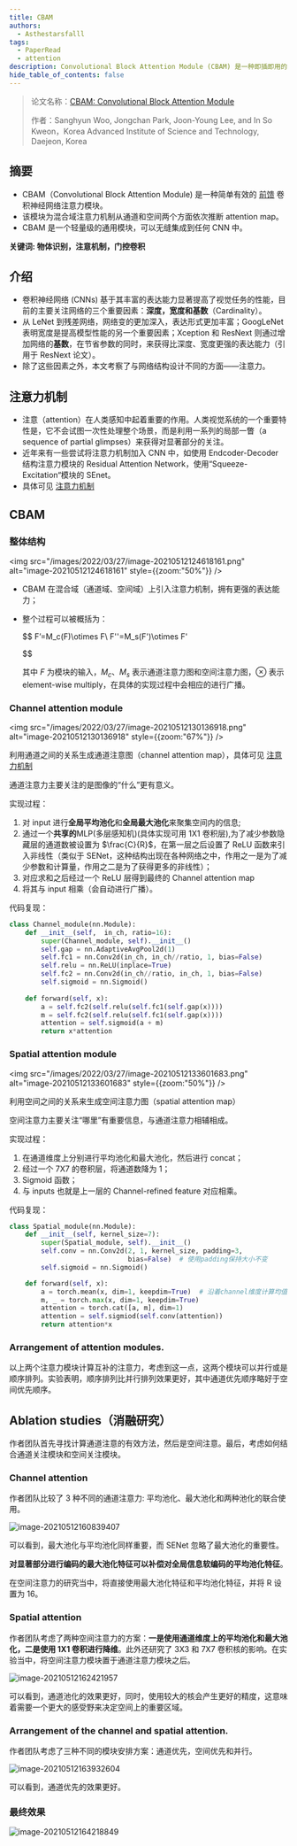 ```yaml
---
title: CBAM
authors:
  - Asthestarsfalll
tags:
  - PaperRead
  - attention
description: Convolutional Block Attention Module (CBAM) 是一种即插即用的、结合了空间（spatial）和通道（channel）的注意力机制模块。相比于SENet只关注通道（channel）的注意力机制可以取得更好的效果。
hide_table_of_contents: false
---
```


> 论文名称：[CBAM: Convolutional Block Attention Module](https://arxiv.org/abs/1807.06521)
>
> 作者：Sanghyun Woo, Jongchan Park, Joon-Young Lee, and In So Kweon，Korea Advanced Institute of Science and Technology, Daejeon, Korea

## 摘要

- CBAM（Convolutional Block Attention Module) 是一种简单有效的 [前馈](https://www.cnblogs.com/samshare/p/11801806.html) 卷积神经网络注意力模块。
- 该模块为混合域注意力机制从通道和空间两个方面依次推断 attention map。
- CBAM 是一个轻量级的通用模块，可以无缝集成到任何 CNN 中。

**关键词: 物体识别，注意机制，门控卷积**

## 介绍

- 卷积神经网络 (CNNs) 基于其丰富的表达能力显著提高了视觉任务的性能，目前的主要关注网络的三个重要因素：**深度，宽度和基数**（Cardinality）。
- 从 LeNet 到残差网络，网络变的更加深入，表达形式更加丰富；GoogLeNet 表明宽度是提高模型性能的另一个重要因素；Xception 和 ResNext 则通过增加网络的**基数**，在节省参数的同时，来获得比深度、宽度更强的表达能力（引用于 ResNext 论文）。
- 除了这些因素之外，本文考察了与网络结构设计不同的方面——注意力。

## 注意力机制

- 注意（attention）在人类感知中起着重要的作用。人类视觉系统的一个重要特性是，它不会试图一次性处理整个场景，而是利用一系列的局部一瞥（a sequence of partial glimpses）来获得对显著部分的关注。
- 近年来有一些尝试将注意力机制加入 CNN 中，如使用 Endcoder-Decoder 结构注意力模块的 Residual Attention Network，使用“Squeeze-Excitation“模块的 SEnet。
- 具体可见 [注意力机制](https://asthestarsfalll.icu/2021/05/12/%E6%B3%A8%E6%84%8F%E5%8A%9B%E6%9C%BA%E5%88%B6/)

## CBAM

### 整体结构

<img src="/images/2022/03/27/image-20210512124618161.png" alt="image-20210512124618161" style={{zoom:"50%"}} />

- CBAM 在混合域（通道域、空间域）上引入注意力机制，拥有更强的表达能力；

- 整个过程可以被概括为：

  $$
  F’=M_c(F)\otimes F\\
  F''=M_s(F')\otimes F'
  
  
  
  $$

  其中 $F$ 为模块的输入，$M_c、M_s$ 表示通道注意力图和空间注意力图，$\otimes$ 表示 element-wise multiply，在具体的实现过程中会相应的进行广播。

### Channel attention module

<img src="/images/2022/03/27/image-20210512130136918.png" alt="image-20210512130136918" style={{zoom:"67%"}} />

利用通道之间的关系生成通道注意图（channel attention map），具体可见 [注意力机制](https://asthestarsfalll.icu/2021/05/12/%E6%B3%A8%E6%84%8F%E5%8A%9B%E6%9C%BA%E5%88%B6/)

通道注意力主要关注的是图像的“什么”更有意义。

实现过程：

1. 对 input 进行**全局平均池化**和**全局最大池化**来聚集空间内的信息;
2. 通过一个**共享的**MLP(多层感知机)(具体实现可用 1X1 卷积层),为了减少参数隐藏层的通道数被设置为 $\frac{C}{R}$，在第一层之后设置了 ReLU 函数来引入非线性（类似于 SENet，这种结构出现在各种网络之中，作用之一是为了减少参数和计算量，作用之二是为了获得更多的非线性）；
3. 对应求和之后经过一个 ReLU 层得到最终的 Channel attention map
4. 将其与 input 相乘（会自动进行广播）。

代码复现：

```python
class Channel_module(nn.Module):
    def __init__(self,  in_ch, ratio=16):
        super(Channel_module, self).__init__()
        self.gap = nn.AdaptiveAvgPool2d(1)
        self.fc1 = nn.Conv2d(in_ch, in_ch//ratio, 1, bias=False)
        self.relu = nn.ReLU(inplace=True)
        self.fc2 = nn.Conv2d(in_ch//ratio, in_ch, 1, bias=False)
        self.sigmoid = nn.Sigmoid()
        
    def forward(self, x):
        a = self.fc2(self.relu(self.fc1(self.gap(x))))
        m = self.fc2(self.relu(self.fc1(self.gap(x))))
        attention = self.sigmoid(a + m)
        return x*attention
```

### Spatial attention module

<img src="/images/2022/03/27/image-20210512133601683.png" alt="image-20210512133601683" style={{zoom:"50%"}} />

利用空间之间的关系来生成空间注意力图（spatial attention map）

空间注意力主要关注“哪里”有重要信息，与通道注意力相辅相成。

实现过程：

1. 在通道维度上分别进行平均池化和最大池化，然后进行 concat；
2. 经过一个 7X7 的卷积层，将通道数降为 1；
3. Sigmoid 函数；
4. 与 inputs 也就是上一层的 Channel-refined feature 对应相乘。

代码复现：

```python
class Spatial_module(nn.Module):
    def __init__(self, kernel_size=7):
        super(Spatial_module, self).__init__()
        self.conv = nn.Conv2d(2, 1, kernel_size, padding=3,
                              bias=False)  # 使用padding保持大小不变
        self.sigmoid = nn.Sigmoid()

    def forward(self, x):
        a = torch.mean(x, dim=1, keepdim=True)  # 沿着channel维度计算均值和最大值
        m, _ = torch.max(x, dim=1, keepdim=True)
        attention = torch.cat([a, m], dim=1)
        attention = self.sigmiod(self.conv(attention))
        return attention*x
```

### Arrangement of attention modules.

以上两个注意力模块计算互补的注意力，考虑到这一点，这两个模块可以并行或是顺序排列。实验表明，顺序排列比并行排列效果更好，其中通道优先顺序略好于空间优先顺序。

## Ablation studies（消融研究）

作者团队首先寻找计算通道注意的有效方法，然后是空间注意。最后，考虑如何结合通道关注模块和空间关注模块。

### Channel attention

作者团队比较了 3 种不同的通道注意力: 平均池化、最大池化和两种池化的联合使用。

![image-20210512160839407](/images/2022/03/27/kFItTg6yD1u5joJ.png)

可以看到，最大池化与平均池化同样重要，而 SENet 忽略了最大池化的重要性。

**对显著部分进行编码的最大池化特征可以补偿对全局信息软编码的平均池化特征**。

在空间注意力的研究当中，将直接使用最大池化特征和平均池化特征，并将 R 设置为 16。

### Spatial attention

作者团队考虑了两种空间注意力的方案：**一是使用通道维度上的平均池化和最大池化，二是使用 1X1 卷积进行降维**。此外还研究了 3X3 和 7X7 卷积核的影响。在实验当中，将空间注意力模块置于通道注意力模块之后。

![image-20210512162421957](/images/2022/03/27/image-20210512162421957.png)

可以看到，通道池化的效果更好，同时，使用较大的核会产生更好的精度，这意味着需要一个更大的感受野来决定空间上的重要区域。

### Arrangement of the channel and spatial attention.

作者团队考虑了三种不同的模块安排方案：通道优先，空间优先和并行。

![image-20210512163932604](/images/2022/03/27/image-20210512163932604.png)

可以看到，通道优先的效果更好。

### 最终效果

![image-20210512164218849](/images/2022/03/27/image-20210512164218849.png)
